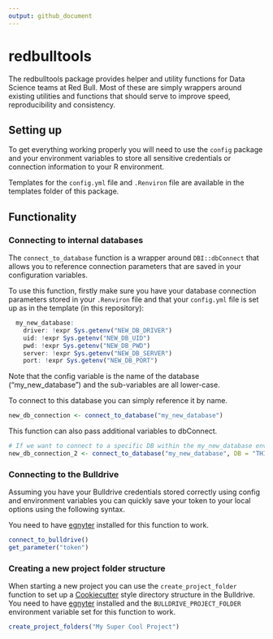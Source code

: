 ```yaml
---
output: github_document
---
```


# redbulltools

The redbulltools package provides helper and utility functions for Data Science teams at Red Bull. Most of these are simply wrappers around existing utilities and functions that should serve to improve speed, reproducibility and consistency.

## Setting up

To get everything working properly you will need to use the `config` package and your environment variables to store all sensitive credentials or connection information to your R environment.

Templates for the `config.yml` file and `.Renviron` file are available in the templates folder of this package.

## Functionality

### Connecting to internal databases

The `connect_to_database` function is a wrapper around `DBI::dbConnect` that allows you to reference connection parameters that are saved in your configuration variables.

To use this function, firstly make sure you have your database connection parameters stored in your `.Renviron` file and that your `config.yml` file is set up as in the template (in this repository):

```r
  my_new_database:
    driver: !expr Sys.getenv("NEW_DB_DRIVER")
    uid: !expr Sys.getenv("NEW_DB_UID")
    pwd: !expr Sys.getenv("NEW_DB_PWD")
    server: !expr Sys.getenv("NEW_DB_SERVER")
    port: !expr Sys.getenv("NEW_DB_PORT")
```

Note that the config variable is the name of the database ("my_new_database") and the sub-variables are all lower-case.

To connect to this database you can simply reference it by name.

```r
new_db_connection <- connect_to_database("my_new_database")
```

This function can also pass additional variables to dbConnect.

```r
# If we want to connect to a specific DB within the my_new_database environment (e.g. SQL)
new_db_connection_2 <- connect_to_database("my_new_database", DB = "THISDB")
```

### Connecting to the Bulldrive

Assuming you have your Bulldrive credentials stored correctly using config and environment variables you can quickly save your token to your local options using the following syntax.

You need to have [egnyter](http://github.com/deathbydata/egnyter) installed for this function to work.

```r
connect_to_bulldrive()
get_parameter("token")
```

### Creating a new project folder structure

When starting a new project you can use the `create_project_folder` function to set up a [Cookiecutter](https://drivendata.github.io/cookiecutter-data-science/) style directory structure in the Bulldrive. You need to have [egnyter](http://github.com/deathbydata/egnyter) installed and the `BULLDRIVE_PROJECT_FOLDER` environment variable set for this function to work.

```r
create_project_folders("My Super Cool Project")
```
